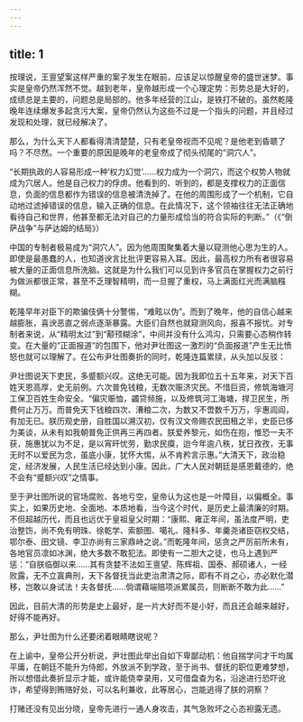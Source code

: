 ```yaml
---
---
---
```

title: 1
---



按理说，王亶望案这样严重的案子发生在眼前，应该足以惊醒皇帝的盛世迷梦。事实是皇帝仍然浑然不觉。越到老年，皇帝越形成一个心理定势：形势总是大好的，成绩总是主要的，问题总是局部的。他多年经营的江山，是铁打不破的。虽然乾隆晚年连续爆发多起贪污大案，皇帝仍然认为这些不过是一个指头的问题，并且经过发现和处理，就已经解决了。

那么，为什么天下人都看得清清楚楚，只有老皇帝视而不见呢？是他老到昏聩了吗？不尽然。一个重要的原因是晚年的老皇帝成了彻头彻尾的“洞穴人”。

“长期执政的人容易形成一种‘权力幻觉’……权力成为一个洞穴，而这个权势人物就成为穴居人。他是自己权力的俘虏。他看到的、听到的，都是支撑权力的正面信息，负面的信息都作为错误的信息被清洗掉了。在他的周围形成了一个机制，它自动地过滤掉错误的信息，输入正确的信息。在此情况下，这个领袖往往无法正确地看待自己和世界，他甚至都无法对自己的力量形成恰当的符合实际的判断。”（《“倒萨战争”与萨达姆的结局》）

中国的专制者极易成为“洞穴人”。因为他周围聚集着大量以窥测他心思为生的人。即使是最愚蠢的人，也知道谀言比批评更容易入耳。因此，最高权力所有者很容易被大量的正面信息所洗脑。这就是为什么我们可以见到许多官员在掌握权力之前行为做派都很正常，甚至不乏理智精明，而一旦握了重权，马上满面红光而满脑糨糊。

乾隆早年对臣下的欺骗伎俩十分警惕，“难眩以伪”。而到了晚年，他的自信心越来越膨胀，喜谀恶直之弱点逐渐暴露。大臣们自然也就窥测风向，报喜不报忧。对专制者来说，从“精明太过”到“颟顸糊涂”，中间并没有什么鸿沟，只需要心态稍作转变。在大量的“正面报道”的包围下，他对尹壮图这一激烈的“负面报道”产生无比愤怒也就可以理解了。在公布尹壮图奏折的同时，乾隆连篇累牍，从头加以反驳：

尹壮图说天下吏民，多蹙额兴叹。这绝无可能。因为我即位五十五年来，对天下百姓天恩高厚，史无前例。六次普免钱粮，无数次赈济灾民。不惜巨资，修筑海塘河工保卫百姓生命安全。“偏灾赈恤，蠲贷频施，以及修筑河工海塘，捍卫民生，所费何止万万。而普免天下钱粮四次、漕粮二次，为数又不啻数千万万，孚惠闾阎，有加无已。朕历观史册，自胜国以溯汉初，仅有汉文帝赐农民田租之半，史臣已侈为美谈，从未有如我朝普免正供再三再四者。朕爱养黎元，如伤在抱，惟恐一夫不获，施惠犹以为不足，是以宵旰忧劳，勤求民瘼，迨今年逾八秩，犹日孜孜，无事无时不以爱民为念，虽底小康，犹怀大惕，从不肯矜言示惠。”大清天下，政治稳定，经济发展，人民生活已经达到小康。因此，广大人民对朝廷是感恩戴德的，绝不会有“蹙额兴叹”之情事。

至于尹壮图所说的官场腐败、各地亏空，皇帝认为这也是一叶障目，以偏概全。事实上，如果历史地、全面地、本质地看，当今这个时代，是历史上最清廉的时期。不但超越历代，而且也远优于皇祖皇父时期：“康熙、雍正年间，虽法度严明，吏治整饬，尚不免有明珠、徐乾学、索额图、噶礼、隆科多、年羹尧诸臣窃权交结，鄂尔泰、田文镜、李卫亦尚有三家鼎峙之说。”而乾隆年间，惩贪之严厉前所未有，各地官员凛如冰渊，绝大多数不敢犯法。即使有一二胆大之徒，也马上遇到严惩：“自朕临御以来……其有贪婪不法如王亶望、陈辉祖、国泰、郝硕诸人，一经败露，无不立寘典刑，天下各督抚当此吏治肃清之际，即有不肖之心，亦必默化潜移，岂敢以身试法！夫各督抚……倘谓藉端赔项派累属员，则断断不敢为此……”

因此，目前大清的形势是史上最好，是一片大好而不是小好，而且还会越来越好，好得不能再好。

那么，尹壮图为什么还要闭着眼睛瞎说呢？

在上谕中，皇帝公开分析说，尹壮图此举出自如下卑鄙动机：他自揣学问才干均属平庸，在朝廷不能升为侍郎，外放派不到学政，至于尚书、督抚的职位更难梦想，所以想借此奏折显示才能，或许能侥幸录用，又可借盘查为名，沿途进行恐吓讹诈，希望得到贿赂好处，可以名利兼收，此等居心，岂能逃得了朕的洞察？

打赌还没有见出分晓，皇帝先进行一通人身攻击，其气急败坏之心态袒露无遗。